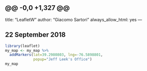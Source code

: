 @@ -0,0 +1,327 @@
---
title: "LeafletW"
author: "Giacomo Sartori"
always_allow_html: yes
---

## 22 September 2018

```{r, eval=FALSE}
library(leaflet)
my_map <- my_map %>%
  addMarkers(lat=39.2980803, lng=-76.5898801, 
             popup="Jeff Leek's Office")
my_map
```

